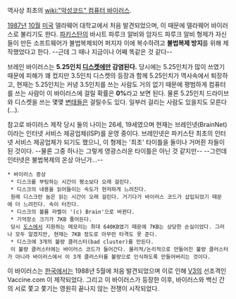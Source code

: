 역사상 최초의 [[wiki:"악성코드" 컴퓨터 바이러스]].

[[1987년]] [[10월]] [[미국]] 델라웨어 대학교에서 처음 발견되었으며, 이 때문에 델라웨어 바이러스로 불리기도 한다. [[파키스탄]]의 바시트 파루크 알비와 암자드 파루크 알비 형제가 자신들이 만든 소프트웨어가 불법복제되어 퍼지자 이에 복수하려고 '''불법복제 방지'''를 위해 제작했었다고 한다. --근데 그 때나 지금이나 어째 똑같은 것 같다--

브레인 바이러스는 '''5.25인치 [[디스켓]]에만 감염된다.''' 당시에는 5.25인치가 많이 쓰였기 때문에 피해가 꽤 컸지만 3.5인치 디스켓의 등장과 함께 5.25인치가 역사속에서 퇴장하고, 현재는 5.25인치는 커녕 3.5인치를 쓰는 사람도 거의 없기 때문에 평범하게 컴퓨터를 쓰는 사람이 이 바이러스에 걸릴 확률은 '''0%'''라고 보면 된다. 물론 5.25인치 드라이브와 디스켓을 쓰는 몇몇 [[변태]]들은 걸릴수도 있다. 일부러 걸리는 사람도 있을지도 모른다(...).

참고로 바이러스 제작 당시 둘의 나이는 26세, 19세였으며 현재는 브레인넷(BrainNet)이라는 인터넷 서비스 제공업체(ISP)를 운영 중이다. 브레인넷은 파키스탄 최초의 인터넷 서비스 제공업체가 되기도 했으니, 이 형제는 '최초' 타이틀을 둘이나 거머쥔 자들이 된 것이다. --물론 그중 하나는 그렇게 영광스러운 타이틀은 아닌 것 같지만-- --그런데 인터넷은 불법복제의 온상 아닌가...--

 * 바이러스 증상
  * 디스크를 부팅하는 시간이 평소보다 오래 걸린다. 
  * 디스크의 내용을 읽어들이는 속도가 현저하게 느려진다.
  원래 디스크란 놈은 읽는 시간이 오래 걸린다. 거기다가 바이러스 코드가 삽입되었기 때문에 더 느려진다. 속이 터진다.
  * 디스크의 볼륨 라벨이 '(c) Brain'으로 바뀐다. 
  * 기억장소 크기가 7KB 줄어든다.
  당시 [[도스]]에서 지원하는 메모리는 최대 640KB였기 때문에 7KB는 상당한 손실이었다. 그러나 모두 알겠지만, 현재는 7KB 정도로 아무런 타격도 못 준다.
  * 디스크에 3개의 불량 클러스터(bad cluster)를 만든다.
  이 불량 클러스터에는 바이러스 코드가 들어간다. 물리적/논리적으로 만들어진 불량 클러스터가 아니라 바이러스에서 이 3개 클러스터를 불량으로 인식하도록 만들어버리는 것이다.

이 바이러스는 [[한국]]에서는 1988년 5월에 처음 발견되었으며 이로 인해 [[V3]]의 선조격인 Vaccine.com 이 제작되었다. 그리고 이 바이러스가 등장한 이후, 바이러스와 백신 간의 서로 쫓고 쫓기는 영원히 끝나지 않는 전쟁이 시작되었다.
